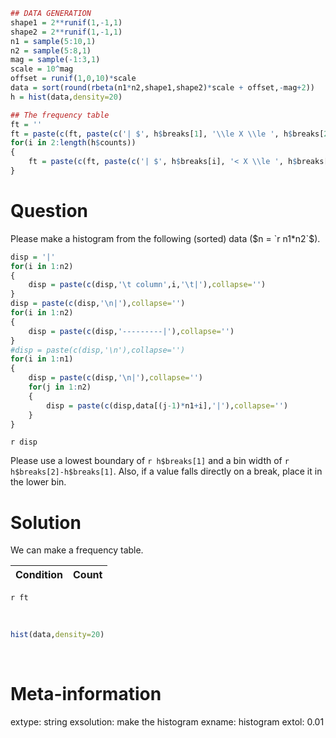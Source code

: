 ```r
## DATA GENERATION
shape1 = 2**runif(1,-1,1)
shape2 = 2**runif(1,-1,1)
n1 = sample(5:10,1)
n2 = sample(5:8,1)
mag = sample(-1:3,1)
scale = 10^mag
offset = runif(1,0,10)*scale
data = sort(round(rbeta(n1*n2,shape1,shape2)*scale + offset,-mag+2))
h = hist(data,density=20)

## The frequency table
ft = ''
ft = paste(c(ft, paste(c('| $', h$breaks[1], '\\le X \\le ', h$breaks[2], '$| ', h$counts[1], ' |'),collapse=''), '\n'),collapse='')
for(i in 2:length(h$counts))
{
    ft = paste(c(ft, paste(c('| $', h$breaks[i], '< X \\le ', h$breaks[i+1], '$| ', h$counts[i], ' |'),collapse=''), '\n'),collapse='')
}
```

Question
========

Please make a histogram from the following (sorted) data ($n = `r n1*n2`$).

```r
disp = '|'
for(i in 1:n2)
{
    disp = paste(c(disp,'\t column',i,'\t|'),collapse='')
}
disp = paste(c(disp,'\n|'),collapse='')
for(i in 1:n2)
{
    disp = paste(c(disp,'---------|'),collapse='')
}
#disp = paste(c(disp,'\n'),collapse='')
for(i in 1:n1)
{
    disp = paste(c(disp,'\n|'),collapse='')
    for(j in 1:n2)
    {
        disp = paste(c(disp,data[(j-1)*n1+i],'|'),collapse='')
    }
}
```

`r disp`

Please use a lowest boundary of `r h$breaks[1]` and a bin width of `r h$breaks[2]-h$breaks[1]`. Also, if a value falls directly on a break, place it in the lower bin.



Solution
========

We can make a frequency table.

| Condition | Count |
|:---------:|:-----:|
`r ft`

\
```r
hist(data,density=20)
```
\


Meta-information
============
extype: string
exsolution: make the histogram
exname: histogram
extol: 0.01
